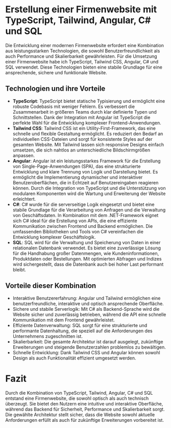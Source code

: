 # Erstellung einer Firmenwebsite mit TypeScript, Tailwind, Angular, C# und SQL
Die Entwicklung einer modernen Firmenwebsite erfordert eine Kombination aus leistungsstarken Technologien, die sowohl Benutzerfreundlichkeit als auch Performance und Skalierbarkeit gewährleisten. Für die Umsetzung einer Firmenwebsite habe ich TypeScript, Tailwind CSS, Angular, C# und SQL verwendet. Diese Technologien bieten eine stabile Grundlage für eine ansprechende, sichere und funktionale Website.

## Technologien und ihre Vorteile
- **TypeScript**:
TypeScript bietet statische Typisierung und ermöglicht eine robuste Codebasis mit weniger Fehlern.
Es verbessert die Zusammenarbeit in größeren Teams durch klar definierte Typen und Schnittstellen.
Dank der Integration mit Angular ist TypeScript die perfekte Wahl für die Entwicklung komplexer Frontend-Anwendungen.
- **Tailwind CSS**:
Tailwind CSS ist ein Utility-First-Framework, das eine schnelle und flexible Gestaltung ermöglicht.
Es reduziert den Bedarf an individuellen CSS-Dateien und sorgt für konsistente Styles auf der gesamten Website.
Mit Tailwind lassen sich responsive Designs einfach umsetzen, die sich nahtlos an unterschiedliche Bildschirmgrößen anpassen.
- **Angular**:
Angular ist ein leistungsstarkes Framework für die Erstellung von Single-Page-Anwendungen (SPA), das eine strukturierte Entwicklung und klare Trennung von Logik und Darstellung bietet.
Es ermöglicht die Implementierung dynamischer und interaktiver Benutzeroberflächen, die in Echtzeit auf Benutzereingaben reagieren können.
Durch die Integration von TypeScript und die Unterstützung von modularen Komponenten wird die Wartung und Erweiterung der Website erleichtert.
- **C#**:
C# wurde für die serverseitige Logik eingesetzt und bietet eine stabile Grundlage für die Verarbeitung von Anfragen und die Verwaltung von Geschäftsdaten.
In Kombination mit dem .NET-Framework eignet sich C# ideal für die Erstellung von APIs, die eine effiziente Kommunikation zwischen Frontend und Backend ermöglichen.
Die umfassenden Bibliotheken und Tools von C# vereinfachen die Entwicklung komplexer Geschäftslogik.
- **SQL**:
SQL wird für die Verwaltung und Speicherung von Daten in einer relationalen Datenbank verwendet.
Es bietet eine zuverlässige Lösung für die Handhabung großer Datenmengen, wie Kundeninformationen, Produktdaten oder Bestellungen.
Mit optimierten Abfragen und Indizes wird sichergestellt, dass die Datenbank auch bei hoher Last performant bleibt.
## Vorteile dieser Kombination
- Interaktive Benutzererfahrung: Angular und Tailwind ermöglichen eine benutzerfreundliche, interaktive und optisch ansprechende Oberfläche.
- Sichere und stabile Serverlogik: Mit C# als Backend-Sprache wird die Website sicher und zuverlässig betrieben, während die API eine schnelle Kommunikation mit dem Frontend gewährleistet.
- Effiziente Datenverwaltung: SQL sorgt für eine strukturierte und performante Datenhaltung, die speziell auf die Anforderungen des Unternehmens zugeschnitten ist.
- Skalierbarkeit: Die gesamte Architektur ist darauf ausgelegt, zukünftige Erweiterungen und steigende Benutzerzahlen problemlos zu bewältigen.
- Schnelle Entwicklung: Dank Tailwind CSS und Angular können sowohl Design als auch Funktionalität effizient umgesetzt werden.

# Fazit
Durch die Kombination von TypeScript, Tailwind, Angular, C# und SQL entstand eine Firmenwebsite, die sowohl optisch als auch technisch überzeugt. Sie bietet den Nutzern eine intuitive und interaktive Oberfläche, während das Backend für Sicherheit, Performance und Skalierbarkeit sorgt. Die gewählte Architektur stellt sicher, dass die Website sowohl aktuelle Anforderungen erfüllt als auch für zukünftige Erweiterungen vorbereitet ist.

